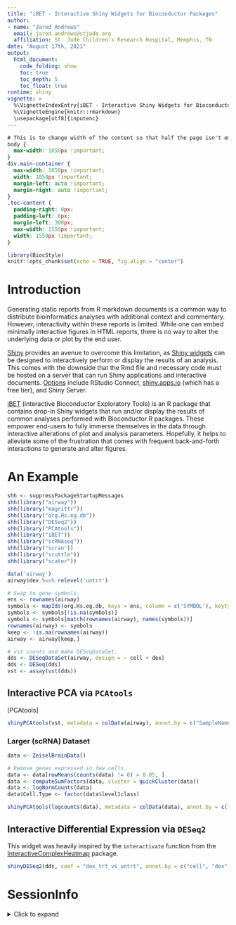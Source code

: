 ```yaml
---
title: "iBET - Interactive Shiny Widgets for Bioconductor Packages"
author: 
- name: "Jared Andrews"
  email: jared.andrews@stjude.org
  affiliation: St. Jude Children's Research Hospital, Memphis, TN
date: "August 17th, 2021"
output: 
  html_document:
    code_folding: show
    toc: true
    toc_depth: 5
    toc_float: true	 
runtime: shiny
vignette: >
  %\VignetteIndexEntry{iBET - Interactive Shiny Widgets for Bioconductor Packages}
  %\VignetteEngine{knitr::rmarkdown}
  \usepackage[utf8]{inputenc}
---
```


```css
# This is to change width of the content so that half the page isn't empty as it is by default.
body {
  max-width: 1850px !important;
}
div.main-container {
  max-width: 1850px !important;
  width: 1850px !important;
  margin-left: auto !important;
  margin-right: auto !important;
}
.toc-content {
  padding-right: 0px;
  padding-left: 0px;
  margin-left: 300px;
  max-width: 1550px !important;
  width: 1550px !important;
}
```

```r
library(BiocStyle)
knitr::opts_chunk$set(echo = TRUE, fig.align = "center")
```

# Introduction

Generating static reports from R markdown documents is a common way to distribute bioinformatics analyses with additional context and commentary. However, interactivity within these reports is limited. While one can embed minimally interactive figures in HTML reports, there is no way to alter the underlying data or plot by the end user.

[Shiny](https://shiny.rstudio.com/) provides an avenue to overcome this limitation, as [Shiny widgets](https://bookdown.org/yihui/rmarkdown/shiny-widgets.html) can be designed to interactively perform or display the results of an analysis. This comes with the downside that the Rmd file and necessary code must be hosted on a server that can run Shiny applications and interactive documents. [Options](https://www.rstudio.com/products/shiny/shiny-server/) include RStudio Connect, [shiny.apps.io](shiny.apps.io) (which has a free tier), and Shiny Server.

[iBET](https://github.com/j-andrews7/iBET) (interactive Bioconductor Exploratory Tools) is an R package that contains drop-in Shiny widgets that run and/or display the results of common analyses performed with Bioconductor R packages. These empower end-users to fully immerse themselves in the data through interactive alterations of plot and analysis parameters. Hopefully, it helps to alleviate some of the frustration that comes with frequent back-and-forth interactions to generate and alter figures.

# An Example

```r
shh <- suppressPackageStartupMessages
shh(library("airway"))
shh(library("magrittr"))
shh(library("org.Hs.eg.db"))
shh(library("DESeq2"))
shh(library("PCAtools"))
shh(library("iBET"))
shh(library("scRNAseq"))
shh(library("scran"))
shh(library("scuttle"))
shh(library("scater"))

data('airway')
airway$dex %<>% relevel('untrt')

# Swap to gene symbols.
ens <- rownames(airway)
symbols <- mapIds(org.Hs.eg.db, keys = ens, column = c('SYMBOL'), keytype = 'ENSEMBL')
symbols <- symbols[!is.na(symbols)]
symbols <- symbols[match(rownames(airway), names(symbols))]
rownames(airway) <- symbols
keep <- !is.na(rownames(airway))
airway <- airway[keep,]

# vst counts and make DESeqDataSet.
dds <- DESeqDataSet(airway, design = ~ cell + dex)
dds <- DESeq(dds)
vst <- assay(vst(dds))
```

## Interactive PCA via `PCAtools`

[PCAtools] 

```r
shinyPCAtools(vst, metadata = colData(airway), annot.by = c("SampleName", "cell", "dex"))
```



### Larger (scRNA) Dataset

```r
data <- ZeiselBrainData()

# Remove genes expressed in few cells.
data <- data[rowMeans(counts(data) != 0) > 0.05, ]
data <- computeSumFactors(data, cluster = quickCluster(data))
data <- logNormCounts(data)
data$Cell.Type <- factor(data$level1class)

shinyPCAtools(logcounts(data), metadata = colData(data), annot.by = c("Cell.Type", "tissue", "age"), color.by = "Cell.Type", removeVar = 0.5)
```

## Interactive Differential Expression via `DESeq2`

This widget was heavily inspired by the `interactivate` function from the [InteractiveComplexHeatmap](https://bioconductor.org/packages/release/bioc/html/InteractiveComplexHeatmap.html) package.

```r
shinyDESeq2(dds, coef = "dex_trt_vs_untrt", annot.by = c("cell", "dex"))
```

# SessionInfo

<details>

<summary>Click to expand</summary>

```r
sessionInfo()
```

</details>
